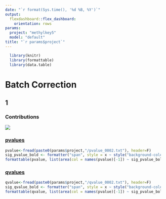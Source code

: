 ```yaml
---
date: "`r format(Sys.time(), '%d %B, %Y')`"
output: 
  flexdashboard::flex_dashboard:
    orientation: rows
params:
  project: "methylkey5"
  model: "default"
title: "`r params$project`"
---
```


```r
  library(knitr)
  library(formattable)
  library(data.table)
```

# Batch Correction

## 1 {.tabset .tabset-fade .tabset-pills}

### Contributions

[ ![](`r params$project`/pca_contributions_0002.jpg) ](`r params$project`/pca_contributions_0002.jpg)

### [ pvalues ](`r params$project`/pvalue_0002.txt)

```r
pvalue<-fread(paste0(params$project,"/pvalue_0002.txt"), header=F)
sig_pvalue_bold <- formatter("span", style = x ~ style("background-color" = ifelse(x <= 1e-5, "pink", ifelse(x <= 0.05, "palegoldenrod", "transparent"))))
formattable(pvalue, list(area(col = names(pvalue)[-1]) ~ sig_pvalue_bold ))

```

### [ qvalues ](`r params$project`/qvalue_0002.txt)

```r
qvalue<-fread(paste0(params$project,"/qvalue_0002.txt"), header=F)
sig_qvalue_bold <- formatter("span", style = x ~ style("background-color" = ifelse(x <= 0.05, "pink", ifelse(x <= 0.1, "palegoldenrod", "transparent"))))
formattable(qvalue, list(area(col = names(pvalue)[-1]) ~ sig_pvalue_bold ))

```



